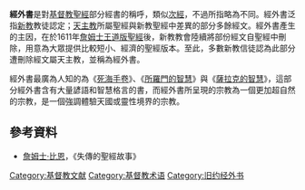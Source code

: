 '''經外書'''是對[[基督教|基督教]][[聖經|聖經]]部分經書的稱呼，類似[[次經|次經]]，不過所指略為不同。經外書泛指[[新教|新教]]教徒認定；[[天主教|天主教]]所屬聖經與新教聖經中差異的部分多餘經文。經外書產生的主因，在於1611年[[欽定版聖經|詹姆士王道版聖經]]後，新教教會陸續將部份經文自聖經中刪除，用意為大眾提供比較短小、經濟的聖經版本。至此，多數新教信徒認為此部分遭刪除經文屬天主教，並稱為經外書。

經外書最廣為人知的為《[[死海古卷|死海手卷]]》、《[[所羅門智訓|所羅門的智慧]]》與《[[便西拉智訓|薩拉克的智慧]]》，這部分經外書含有大量諺語和智慧格言的書，而經外書所呈現的宗教為一個更加超自然的宗教，是一個強調體驗天國或靈性境界的宗教。

== 參考資料 ==
* [[詹姆士·比恩|詹姆士·比恩]]，《失傳的聖經故事》

{{聖經書卷}}
{{Authority control}}

[[Category:基督教文献|Category:基督教文献]]
[[Category:基督教术语|Category:基督教术语]]
[[Category:旧约经外书|Category:旧约经外书]]